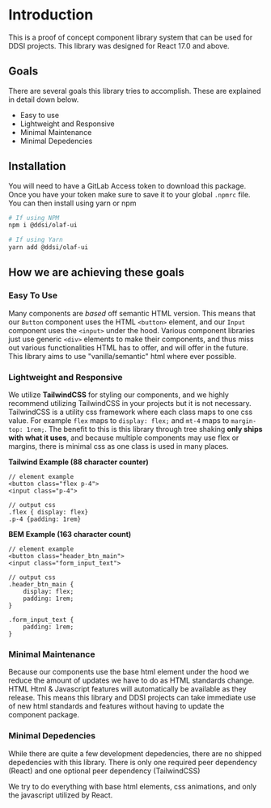 
<Meta title="General/Introduction" />

# Introduction

This is a proof of concept component library system that can be used for DDSI projects. This library was designed for React 17.0 and above.

## **Goals**

There are several goals this library tries to accomplish. These are explained in detail down below.

-   Easy to use
-   Lightweight and Responsive
-   Minimal Maintenance
-   Minimal Depedencies

## **Installation**

You will need to have a GitLab Access token to download this package. Once you have your token make sure to save it to your global `.npmrc` file.
You can then install using yarn or npm

```bash
# If using NPM
npm i @ddsi/olaf-ui
```

```bash
# If using Yarn
yarn add @ddsi/olaf-ui
```

## **How we are achieving these goals**

### **Easy To Use**

Many components are _based_ off semantic HTML version. This means that our `Button` component uses the HTML
`<button>` element, and our `Input` component uses the `<input>` under the hood. Various component libraries just
use generic `<div>` elements to make their components, and thus miss out various functionalities HTML has to offer,
and will offer in the future. This library aims to use "vanilla/semantic" html where ever possible.

### **Lightweight and Responsive**

We utilize **TailwindCSS** for styling our components, and we highly recommend utilizing TailwindCSS in your projects but it is not necessary.
TailwindCSS is a utility css framework where each class maps to one css value. For example `flex` maps to `display: flex;` and `mt-4` maps to `margin-top: 1rem;`.
The benefit to this is this library through tree shaking **only ships with what it uses**, and because multiple components may use flex or margins, there is
minimal css as one class is used in many places.

**Tailwind Example (88 character counter)**

```
// element example
<button class="flex p-4">
<input class="p-4">

// output css
.flex { display: flex}
.p-4 {padding: 1rem}
```

**BEM Example (163 character count)**

```
// element example
<button class="header_btn_main">
<input class="form_input_text">

// output css
.header_btn_main {
    display: flex;
    padding: 1rem;
}

.form_input_text {
    padding: 1rem;
}
```

### **Minimal Maintenance**

Because our components use the base html element under the hood we reduce the amount of updates we have to do as HTML standards change.
HTML Html & Javascript features will automatically be available as they release. This means this library and DDSI projects can take immediate
use of new html standards and features without having to update the component package.

### **Minimal Depedencies**

While there are quite a few development depedencies, there are no shipped depedencies with this library.
There is only one required peer dependency (React) and one optional peer dependency (TailwindCSS)

We try to do everything with base html elements, css animations, and only the javascript utilized by React.
